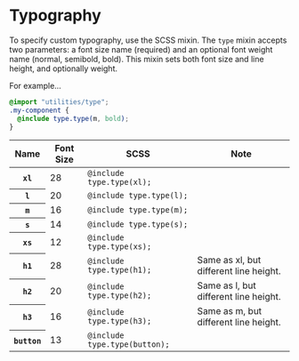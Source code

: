 
<Meta title="Style Guide|Typography" />

# Typography

To specify custom typography, use the SCSS mixin.
The <code>type</code> mixin accepts two parameters:  a font size name
(required) and an optional font weight name (normal, semibold, bold).
This mixin sets both font size and line height, and optionally weight.

For example...

```scss
@import "utilities/type";
.my-component {
  @include type.type(m, bold);
}
```

<table>
<thead>
<tr>
<th scope="column">Name</th>
<th scope="column" class="number-col">Font Size</th>
<th scope="column">SCSS</th>
<th scope="column">Note</th>
</tr>
</thead>
<tbody>
<tr>
<th scope="row">
<code>xl</code>
</th>
<td class="number-col">28</td>
<td>
<code>@include type.type(xl);</code>
</td>
<td></td>
</tr>
<tr>
<th scope="row">
<code>l</code>
</th>
<td class="number-col">20</td>
<td>
<code>@include type.type(l);</code>
</td>
<td>

</td>
</tr>

<tr>
<th scope="row">
<code>m</code>
</th>
<td class="number-col">16</td>
<td>
<code>@include type.type(m);</code>
</td>
<td>

</td>
</tr>

<tr>
<th scope="row">
<code>s</code>
</th>
<td class="number-col">14</td>
<td>
<code>@include type.type(s);</code>
</td>
<td>

</td>
</tr>

<tr>
<th scope="row">
<code>xs</code>
</th>
<td class="number-col">12</td>
<td>
<code>@include type.type(xs);</code>
</td>
<td>

</td>
</tr>

<tr>
<th scope="row">
<code>h1</code>
</th>
<td class="number-col">28</td>
<td>
<code>@include type.type(h1);</code>
</td>
<td>
Same as xl, but different line height.
</td>
</tr>

<tr>
<th scope="row">
<code>h2</code>
</th>
<td class="number-col">20</td>
<td>
<code>@include type.type(h2);</code>
</td>
<td>
Same as l, but different line height.
</td>
</tr>

<tr>
<th scope="row">
<code>h3</code>
</th>
<td class="number-col">16</td>
<td>
<code>@include type.type(h3);</code>
</td>
<td>
Same as m, but different line height.
</td>
</tr>

<tr>
<th scope="row">
<code>button</code>
</th>
<td class="number-col">13</td>
<td>
<code>@include type.type(button);</code>
</td>
<td>

</td>
</tr>

</tbody>
</table>
